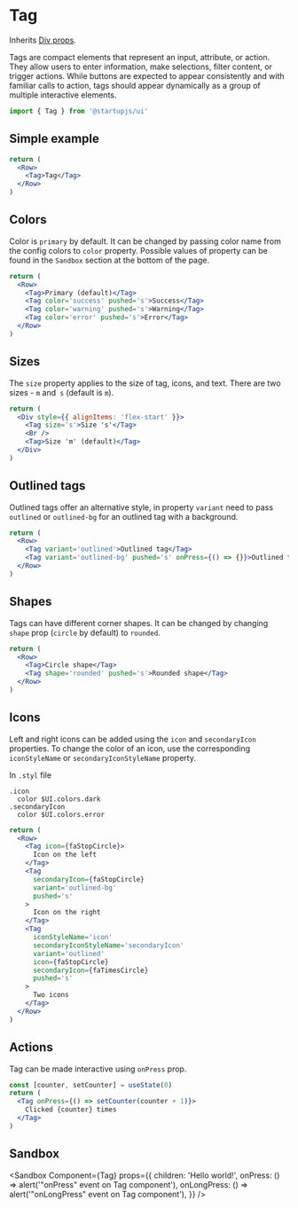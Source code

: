 
# Tag

Inherits [Div props](/docs/components/Div).

Tags are compact elements that represent an input, attribute, or action. They allow users to enter information, make selections, filter content, or trigger actions. While buttons are expected to appear consistently and with familiar calls to action, tags should appear dynamically as a group of multiple interactive elements.

```jsx
import { Tag } from '@startupjs/ui'
```

## Simple example

```jsx example
return (
  <Row>
    <Tag>Tag</Tag>
  </Row>
)
```

## Colors

Color is `primary` by default. It can be changed by passing color name from the config colors to `color` property. Possible values of property can be found in the `Sandbox` section at the bottom of the page.

```jsx example
return (
  <Row>
    <Tag>Primary (default)</Tag>
    <Tag color='success' pushed='s'>Success</Tag>
    <Tag color='warning' pushed='s'>Warning</Tag>
    <Tag color='error' pushed='s'>Error</Tag>
  </Row>
)
```

## Sizes

The `size` property applies to the size of tag, icons, and text. There are two sizes - `m` and` s` (default is `m`).

```jsx example
return (
  <Div style={{ alignItems: 'flex-start' }}>
    <Tag size='s'>Size 's'</Tag>
    <Br />
    <Tag>Size 'm' (default)</Tag>
  </Div>
)
```

## Outlined tags

Outlined tags offer an alternative style, in property `variant` need to pass `outlined` or `outlined-bg` for an outlined tag with a background.

```jsx example
return (
  <Row>
    <Tag variant='outlined'>Outlined tag</Tag>
    <Tag variant='outlined-bg' pushed='s' onPress={() => {}}>Outlined tag with a background</Tag>
  </Row>
)
```

## Shapes

Tags can have different corner shapes. It can be changed by changing `shape` prop (`circle` by default) to `rounded`.

```jsx example
return (
  <Row>
    <Tag>Circle shape</Tag>
    <Tag shape='rounded' pushed='s'>Rounded shape</Tag>
  </Row>
)
```

## Icons

Left and right icons can be added using the `icon` and `secondaryIcon` properties. To change the color of an icon, use the corresponding `iconStyleName` or `secondaryIconStyleName` property.

In `.styl` file
```stylus
.icon
  color $UI.colors.dark
.secondaryIcon
  color $UI.colors.error
```

```jsx example
return (
  <Row>
    <Tag icon={faStopCircle}>
      Icon on the left
    </Tag>
    <Tag
      secondaryIcon={faStopCircle}
      variant='outlined-bg'
      pushed='s'
    >
      Icon on the right
    </Tag>
    <Tag
      iconStyleName='icon'
      secondaryIconStyleName='secondaryIcon'
      variant='outlined'
      icon={faStopCircle}
      secondaryIcon={faTimesCircle}
      pushed='s'
    >
      Two icons
    </Tag>
  </Row>
)
```

## Actions
Tag can be made interactive using `onPress` prop.

```jsx example
const [counter, setCounter] = useState(0)
return (
  <Tag onPress={() => setCounter(counter + 1)}>
    Clicked {counter} times
  </Tag>
)
```

## Sandbox

<Sandbox
  Component={Tag}
  props={{
    children: 'Hello world!',
    onPress: () => alert('"onPress" event on Tag component'),
    onLongPress: () => alert('"onLongPress" event on Tag component'),
  }}
/>
